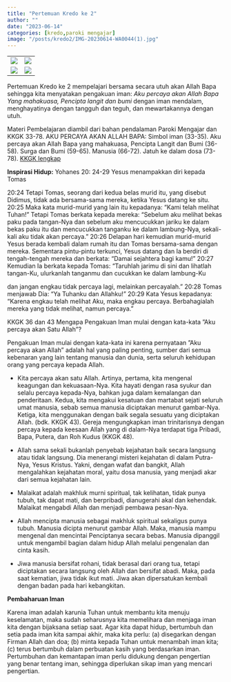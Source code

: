 ```yaml
---
title: "Pertemuan Kredo ke 2"
author: ""
date: "2023-06-14"
categories: [kredo,paroki mengajar]
image: "/posts/kredo2/IMG-20230614-WA0044(1).jpg"
---
```


|     |     |
|-----|-----|
| ![](/posts/kredo2/IMG-20230614-WA0047(1).jpg)    |  ![](/posts/kredo2/IMG-20230614-WA0044(1).jpg)   |
|![](/posts/kredo2/IMG-20230614-WA0046(1).jpg)     |  ![](/posts/kredo2/IMG-20230614-WA0045(2).jpg)   |

Pertemuan Kredo ke 2 mempelajari bersama secara utuh akan Allah Bapa
sehingga kita menyatakan pengakuan iman: *Aku percaya akan Allah Bapa Yang mahakuasa, Pencipta langit dan bumi* dengan iman  mendalam, menghayatinya dengan tangguh dan teguh, dan mewartakannya dengan utuh.

Materi Pembelajaran diambil dari bahan pendalaman Paroki Mengajar dan KKGK 33-78.
AKU PERCAYA AKAN ALLAH BAPA: Simbol iman (33-35). Aku percaya akan Allah Bapa yang mahakuasa, Pencipta Langit dan Bumi (36-58). Surga dan Bumi (59-65). Manusia (66-72). Jatuh ke dalam dosa (73-78).
[KKGK lengkap](/posts/KompendiumKatekismus.pdf)

**Inspirasi Hidup:** Yohanes 20: 24-29 Yesus menampakkan diri kepada Tomas

20:24 Tetapi Tomas, seorang dari kedua belas murid itu, yang disebut Didimus, tidak ada bersama-sama mereka, ketika Yesus datang ke situ. 20:25 Maka kata murid-murid yang lain itu kepadanya: "Kami telah melihat Tuhan!" Tetapi Tomas berkata kepada mereka: "Sebelum aku melihat bekas paku pada tangan-Nya dan sebelum aku mencucukkan jariku ke dalam bekas paku itu dan mencucukkan tanganku ke dalam lambung-Nya, sekali-kali aku tidak akan percaya."
20:26 Delapan  hari  kemudian  murid-murid  Yesus  berada kembali dalam rumah itu dan Tomas bersama-sama dengan mereka. Sementara pintu-pintu terkunci, Yesus datang dan Ia berdiri   di   tengah-tengah   mereka   dan   berkata: "Damai sejahtera  bagi  kamu! " 20:27 Kemudian  Ia  berkata  kepada Tomas: "Taruhlah  jarimu  di  sini  dan  lihatlah  tangan-Ku, ulurkanlah tanganmu dan cucukkan ke dalam lambung-Ku

dan  jangan  engkau  tidak  percaya  lagi,  melainkan percayalah." 20:28 Tomas menjawab Dia: "Ya Tuhanku dan Allahku!" 20:29 Kata   Yesus   kepadanya: "Karena   engkau telah melihat Aku, maka engkau percaya. Berbahagialah mereka yang tidak melihat, namun percaya."

KKGK 36 dan 43 Mengapa Pengakuan Iman mulai dengan kata-kata ”Aku
percaya akan Satu Allah”?

Pengakuan Iman mulai dengan kata-kata ini karena pernyataan ”Aku percaya akan Allah” adalah hal yang paling penting, sumber dari semua kebenaran yang lain tentang manusia dan dunia, serta seluruh kehidupan orang yang percaya kepada Allah.

- Kita percaya akan satu Allah. Artinya, pertama, kita mengenal keagungan dan kekuasaan-Nya. Kita hayati dengan rasa syukur dan selalu percaya kepada-Nya, bahkan juga dalam kemalangan dan penderitaan. Kedua, kita mengakui kesatuan dan martabat sejati seluruh umat manusia, sebab semua manusia diciptakan menurut gambar-Nya. Ketiga, kita menggunakan dengan baik segala sesuatu yang diciptakan Allah. (bdk. KKGK 43). Gereja mengungkapkan iman trinitarisnya dengan percaya kepada keesaan Allah yang di dalam-Nya terdapat tiga Pribadi, Bapa, Putera, dan Roh Kudus (KKGK 48).

- Allah  sama  sekali  bukanlah  penyebab  kejahatan  baik secara langsung atau tidak langsung. Dia menerangi misteri kejahatan di dalam Putra-Nya, Yesus Kristus. Yakni, dengan  wafat  dan  bangkit, Allah  mengalahkan kejahatan moral, yaitu dosa manusia, yang menjadi akar dari semua kejahatan lain.

- Malaikat adalah makhluk murni spiritual, tak kelihatan, tidak punya tubuh, tak dapat mati, dan berpribadi, dianugerahi akal dan kehendak. Malaikat mengabdi Allah dan menjadi pembawa pesan-Nya.
- Allah mencipta manusia sebagai makhluk spiritual sekaligus punya tubuh. Manusia dicipta menurut gambar Allah. Maka, manusia mampu mengenal dan mencintai Penciptanya secara bebas. Manusia dipanggil untuk mengambil bagian dalam hidup Allah melalui pengenalan dan cinta kasih.
- Jiwa manusia bersifat rohani, tidak berasal dari orang tua, tetapi diciptakan secara langsung oleh Allah dan bersifat abadi. Maka, pada saat kematian, jiwa tidak ikut mati. Jiwa akan dipersatukan kembali dengan badan pada hari kebangkitan.

**Pembaharuan Iman**

Karena iman adalah karunia Tuhan untuk membantu kita menuju       keselamatan,       maka       sudah       seharusnya kita memelihara dan menjaga iman kita dengan bijaksana setiap saat. Agar kita dapat hidup, bertumbuh dan setia pada iman kita sampai akhir, maka kita perlu: (a) disegarkan dengan Firman    Allah    dan    doa;    (b) minta    kepada Tuhan untuk  menambah  iman  kita;  (c)  terus bertumbuh dalam       perbuatan kasih yang       berdasarkan       iman. Pertumbuhan dan kemantapan iman perlu didukung dengan pengertian yang benar tentang iman, sehingga diperlukan sikap iman yang mencari pengertian.

